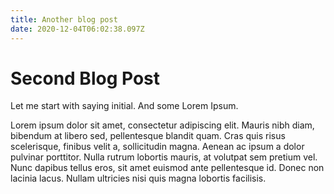 ```yaml
---
title: Another blog post
date: 2020-12-04T06:02:38.097Z
---
```




# Second Blog Post

Let me start with saying initial. And some Lorem Ipsum.

Lorem ipsum dolor sit amet, consectetur adipiscing elit. Mauris nibh diam, bibendum at libero sed, pellentesque blandit quam. Cras quis risus scelerisque, finibus velit a, sollicitudin magna. Aenean ac ipsum a dolor pulvinar porttitor. Nulla rutrum lobortis mauris, at volutpat sem pretium vel. Nunc dapibus tellus eros, sit amet euismod ante pellentesque id. Donec non lacinia lacus. Nullam ultricies nisi quis magna lobortis facilisis.
